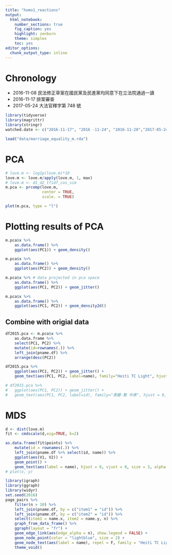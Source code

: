 ```yaml
---
title: "homo1_reactions"
output: 
  html_notebook: 
    number_sections: true
    fig_caption: yes
    highlight: zenburn
    theme: simplex
    toc: yes
editor_options: 
  chunk_output_type: inline
---
```


# Chronology
* 2016-11-08 民法修正草案在國民黨及民進黨均同意下在立法院通過一讀
* 2016-11-17 排案審查
* 2017-05-24 大法官釋字第 748 號


```r
library(tidyverse)
library(magrittr)
library(stringr)
watched.date <- c("2016-11-17", "2016 -11-24", "2016-11-28","2017-05-24")
```



```r
load("data/marriage_equality_m.rda")
```




#  PCA

```r

# love.m <- log1p(love.m)*10
love.m <- love.m/apply(love.m, 1, max)
# love.m <- d1_d2_tfidf_cos_sim
m.pca <- prcomp(love.m,
                center = TRUE,
                scale. = TRUE)

plot(m.pca, type = "l")
```


# Plotting results of PCA
```r
m.pca$x %>%
    as.data.frame() %>%
    ggplot(aes(PC1)) + geom_density()

m.pca$x %>%
    as.data.frame() %>%
    ggplot(aes(PC2)) + geom_density()

m.pca$x %>% # data projected in pca space
    as.data.frame() %>%
    ggplot(aes(PC1, PC2)) + geom_jitter()

m.pca$x %>%
    as.data.frame() %>%
    ggplot(aes(PC1, PC2)) + geom_density2d()

```



## Combine with origial data
```r
df2015.pca <- m.pca$x %>%
    as.data.frame %>%
    select(PC1, PC2) %>%
    mutate(id=rownames(.)) %>%
    left_join(pname.df) %>%
    arrange(desc(PC2))

df2015.pca %>%
    ggplot(aes(PC1, PC2)) + geom_jitter() +
    geom_text(aes(PC1, PC2, label=name), family="Heiti TC Light", hjust = 0, nudge_x = 0.05) # STKaiti

# df2015.pca %>%
# 	ggplot(aes(PC1, PC2)) + geom_jitter() +
# 	geom_text(aes(PC1, PC2, label=id), family="黑體-繁 中黑", hjust = 0, nudge_x = 0.05) # STKaiti

```







# MDS
```r
d <- dist(love.m)
fit <- cmdscale(d,eig=TRUE, k=2)

as.data.frame(fit$points) %>%
    mutate(id = rownames(.)) %>%
    left_join(pname.df %>% select(id, name)) %>%
    ggplot(aes(V1, V2)) + 
    geom_point() + 
    geom_text(aes(label = name), hjust = 0, vjust = 0, size = 3, alpha = 0.5, family = "Heiti TC Light")
# plot(x, y)
```




```r
library(igraph)
library(ggraph)
library(widyr)
set.seed(2016)
page_pairs %>%
    filter(n > 10) %>%
    left_join(pname.df, by = c("item1" = "id")) %>%
    left_join(pname.df, by = c("item2" = "id")) %>%
    select(item1 = name.x, item2 = name.y, n) %>%
    graph_from_data_frame() %>%
    ggraph(layout = "fr") +
    geom_edge_link(aes(edge_alpha = n), show.legend = FALSE) +
    geom_node_point(color = "lightblue", size = 2) +
    geom_node_text(aes(label = name), repel = F, family = "Heiti TC Light", size = 2) +
    theme_void()

```

